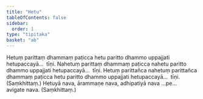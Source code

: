 ```yaml
---
title: "Hetu"
tableOfContents: false
sidebar:
  order: 1
type: "tipitaka"
basket: "ab"
---
```



<DynamicBreadcrumb />

<Division number="355">

<Paragraph number="751">
Hetuṃ parittaṃ dhammaṃ paṭicca hetu paritto dhammo uppajjati hetupaccayā…  tīṇi.
</Paragraph>

<Paragraph number="752">
Nahetuṃ parittaṃ dhammaṃ paṭicca nahetu paritto dhammo uppajjati hetupaccayā…  tīṇi.
</Paragraph>

<Paragraph number="753">
Hetuṃ parittañca nahetuṃ parittañca dhammaṃ paṭicca hetu paritto dhammo uppajjati hetupaccayā…  tīṇi. (Saṃkhittaṃ.)
</Paragraph>

</Division>
<Division number="356">

<Paragraph number="754">
Hetuyā nava, ārammaṇe nava, adhipatiyā nava …pe…  avigate nava. (Saṃkhittaṃ.)
</Paragraph>
</Division>